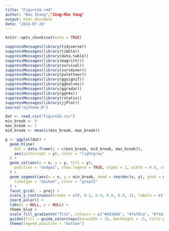 ---
title: "Figure2A.rmd"
author: "Nan Zhang","Jing-Min Yang"
output: html_document
date: "2024-07-28"
---

```{r setup, include=FALSE}
knitr::opts_chunk$set(echo = TRUE)
```
```{r}
suppressMessages(library(tidyverse))
suppressMessages(library(tibble))
suppressMessages(library(data.table))
suppressMessages(library(magrittr))
suppressMessages(library(survival))
suppressMessages(library(survminer))
suppressMessages(library(paletteer))
suppressMessages(library(ggsignif))
suppressMessages(library(gghalves))
suppressMessages(library(ggradar))
suppressMessages(library(ggh4x))
suppressMessages(library(rstatix))
suppressMessages(library(jjPlot))
source("mytheme.R")

dat <- read.csv("Figure2A.csv")
min_break <- 0
max_break <- 1
mid_break <- mean(c(min_break, max_break))

p <- ggplot(dat) +
  geom_hline(
    dat = data.frame(y = c(min_break, mid_break, max_break)),
    aes(yintercept = y), color = "lightgrey"
  ) +
  geom_col(aes(x = x, y = y, fill = y),
    position = "dodge2", show.legend = TRUE, alpha = 1, width = 0.6, colour = "black", lwd = 0.8
  ) +
  geom_segment(aes(x = x, y = min_break, xend = reorder(x, y), yend = max_break),
    linetype = "dashed", color = "gray12"
  ) +
  facet_grid(. ~ proj) +
  scale_y_continuous(breaks = c(0, 0.2, 0.4, 0.6, 0.8, 1), labels = c("0.0", "0.2", "0.4", "0.6", "0.8", "1.0")) +
  coord_polar() +
  labs(x = NULL, y = NULL) +
  theme_blue +
  scale_fill_gradientn("TCSS", colours = c("#0d3b66", "#faf0ca", "#f4d35e", "#ee964b", "#f95738")) +
  guides(fill = guide_colorsteps(barwidth = 15, barheight = .5, title.position = "top", title.hjust = .5, show.limits = F)) +
  theme(legend.position = "bottom")
```
